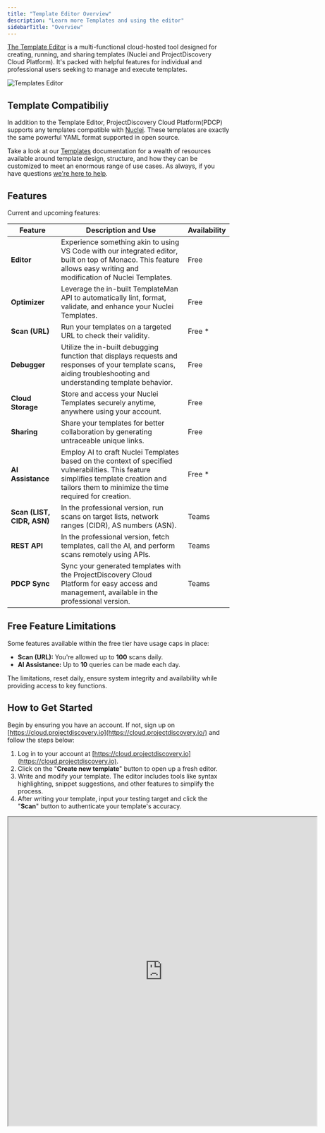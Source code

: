 ```yaml
---
title: "Template Editor Overview"
description: "Learn more Templates and using the editor"
sidebarTitle: "Overview"
---
```


[The Template Editor](https://cloud.projectdiscovery.io) is a multi-functional cloud-hosted tool designed for creating, running, and sharing templates (Nuclei and ProjectDiscovery Cloud Platform). It's packed with helpful features for individual and professional users seeking to manage and execute templates.

![Templates Editor](/images/editor.jpg)


## Template Compatibiliy

In addition to the Template Editor, ProjectDiscovery Cloud Platform(PDCP) supports any templates compatible with [Nuclei](nuclei/overview). These templates are exactly the same powerful YAML format supported in open source. 

Take a look at our [Templates](/Templates/introduction) documentation for a wealth of resources available around template design, structure, and how they can be customized to meet an enormous range of use cases. As always, if you have questions [we're here to help](/help/home).
## Features

Current and upcoming features:

| Feature                    | Description and Use                                                                                                                                                                           | Availability              |
| -------------------------- | --------------------------------------------------------------------------------------------------------------------------------------------------------------------------------------------- | ------------------------- |
| **Editor**                 | Experience something akin to using VS Code with our integrated editor, built on top of Monaco. This feature allows easy writing and modification of Nuclei Templates.                         | Free                      |
| **Optimizer**              | Leverage the in-built TemplateMan API to automatically lint, format, validate, and enhance your Nuclei Templates.                                                                             | Free                      |
| **Scan (URL)**             | Run your templates on a targeted URL to check their validity.                                                                                                                                 | Free \*                   |
| **Debugger**               | Utilize the in-built debugging function that displays requests and responses of your template scans, aiding troubleshooting and understanding template behavior.                              | Free                      |
| **Cloud Storage**          | Store and access your Nuclei Templates securely anytime, anywhere using your account.                                                                                                         | Free                      |
| **Sharing**                | Share your templates for better collaboration by generating untraceable unique links.                                                                                                         | Free                      |
| **AI Assistance**          | Employ AI to craft Nuclei Templates based on the context of specified vulnerabilities. This feature simplifies template creation and tailors them to minimize the time required for creation. | Free \*                   |
| **Scan (LIST, CIDR, ASN)** | In the professional version, run scans on target lists, network ranges (CIDR), AS numbers (ASN).                                                                                              | Teams                     |
| **REST API**               | In the professional version, fetch templates, call the AI, and perform scans remotely using APIs.                                                                                             | Teams                     |
| **PDCP Sync**              | Sync your generated templates with the ProjectDiscovery Cloud Platform for easy access and management, available in the professional version.                                                 | Teams                     |

## Free Feature Limitations

Some features available within the free tier have usage caps in place:

- **Scan (URL):** You're allowed up to **100** scans daily.
- **AI Assistance:** Up to **10** queries can be made each day.

The limitations, reset daily, ensure system integrity and availability while providing access to key functions.

## How to Get Started

Begin by ensuring you have an account. If not, sign up on [https://cloud.projectdiscovery.io](https://cloud.projectdiscovery.io/) and follow the steps below:

1. Log in to your account at [https://cloud.projectdiscovery.io](https://cloud.projectdiscovery.io).
2. Click on the "**Create new template**" button to open up a fresh editor.
3. Write and modify your template. The editor includes tools like syntax highlighting, snippet suggestions, and other features to simplify the process.
4. After writing your template, input your testing target and click the "**Scan**" button to authenticate your template's accuracy.

<iframe
  src="https://cloud.projectdiscovery.io/public/CVE-2023-0297"
  width="700px"
  height="700px"
></iframe>